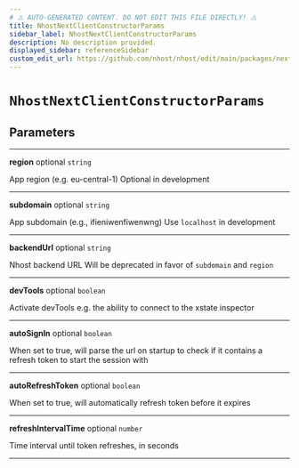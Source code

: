 ```yaml
---
# ⚠️ AUTO-GENERATED CONTENT. DO NOT EDIT THIS FILE DIRECTLY! ⚠️
title: NhostNextClientConstructorParams
sidebar_label: NhostNextClientConstructorParams
description: No description provided.
displayed_sidebar: referenceSidebar
custom_edit_url: https://github.com/nhost/nhost/edit/main/packages/nextjs/src/index.ts#L11
---
```


# `NhostNextClientConstructorParams`

## Parameters

---

**<span className="parameter-name">region</span>** <span className="optional-status">optional</span> `string`

App region (e.g. eu-central-1)
Optional in development

---

**<span className="parameter-name">subdomain</span>** <span className="optional-status">optional</span> `string`

App subdomain (e.g., ifieniwenfiwenwng)
Use `localhost` in development

---

**<span className="parameter-name">backendUrl</span>** <span className="optional-status">optional</span> `string`

Nhost backend URL
Will be deprecated in favor of `subdomain` and `region`

---

**<span className="parameter-name">devTools</span>** <span className="optional-status">optional</span> `boolean`

Activate devTools e.g. the ability to connect to the xstate inspector

---

**<span className="parameter-name">autoSignIn</span>** <span className="optional-status">optional</span> `boolean`

When set to true, will parse the url on startup to check if it contains a refresh token to start the session with

---

**<span className="parameter-name">autoRefreshToken</span>** <span className="optional-status">optional</span> `boolean`

When set to true, will automatically refresh token before it expires

---

**<span className="parameter-name">refreshIntervalTime</span>** <span className="optional-status">optional</span> `number`

Time interval until token refreshes, in seconds

---
